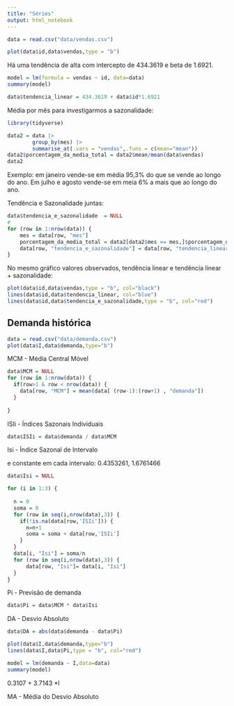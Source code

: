 ```yaml
---
title: "Séries"
output: html_notebook
---
```


```r
data = read.csv("data/vendas.csv")
```

```r
plot(data$id,data$vendas,type = "b")
```
Há uma tendência de alta com intercepto de 434.3619 e beta de 1.6921.

```r
model = lm(formula = vendas ~ id, data=data)
summary(model)
```
```r
data$tendencia_linear = 434.3619 + data$id*1.6921
```

Média por mês para investigarmos a sazonalidade:

```r
library(tidyverse)

data2 = data |>
        group_by(mes) |>
        summarise_at(.vars = "vendas",.funs = c(mean="mean"))
data2$porcentagem_da_media_total = data2$mean/mean(data$vendas)
data2
```

Exemplo: em janeiro vende-se em média 95,3% do que se vende ao longo do ano.
Em julho e agosto vende-se em meia 6% a mais que ao longo do ano.

Tendência e Sazonalidade juntas:

```r
data$tendencia_e_sazonalidade  = NULL
# 
for (row in 1:nrow(data)) {
    mes = data[row, "mes"]
    porcentagem_da_media_total = data2[data2$mes == mes,]$porcentagem_da_media_total
    data[row, "tendencia_e_sazonalidade"] = data[row, "tendencia_linear"]*porcentagem_da_media_total
}

```


No mesmo gráfico valores observados, tendência linear e tendência linear + sazonalidade:
```r
plot(data$id,data$vendas,type = "b", col="black")
lines(data$id,data$tendencia_linear, col="blue")
lines(data$id,data$tendencia_e_sazonalidade,type = "b", col="red")
```
## Demanda histórica

```r
data = read.csv("data/demanda.csv")
plot(data$I,data$demanda,type="b")
```
MCM - Média Central Móvel

```r
data$MCM = NULL
for (row in 1:nrow(data)) {
  if(row>1 & row < nrow(data)) {
    data[row, "MCM"] = mean(data[ (row-1):(row+1) , "demanda"])
  }
    
}
```

ISIi - Índices Sazonais Individuais

```r
data$ISIi = data$demanda / data$MCM
```

Isi - Índice Sazonal de Intervalo

e constante em cada intervalo: 0.4353261, 1.6761466

```r
data$Isi = NULL

for (i in 1:3) {
 
  n = 0
  soma = 0
  for (row in seq(i,nrow(data),3)) {
    if(!is.na(data[row,'ISIi'])) {
      n=n+1
      soma = soma + data[row,'ISIi']      
    }
  }
  data[i, "Isi"] = soma/n
  for (row in seq(i,nrow(data),3)) {
      data[row, "Isi"]= data[i, "Isi"]
  }
}

```




Pi - Previsão de demanda

```r
data$Pi = data$MCM * data$Isi
```

DA - Desvio Absoluto
```r
data$DA = abs(data$demanda - data$Pi)
```

```r
plot(data$I,data$demanda,type="b")
lines(data$I,data$Pi,type = "b", col="red")
```

```r
model = lm(demanda ~ I,data=data)
summary(model)
```

0.3107 + 3.7143 *I 


MA - Média do Desvio Absoluto

